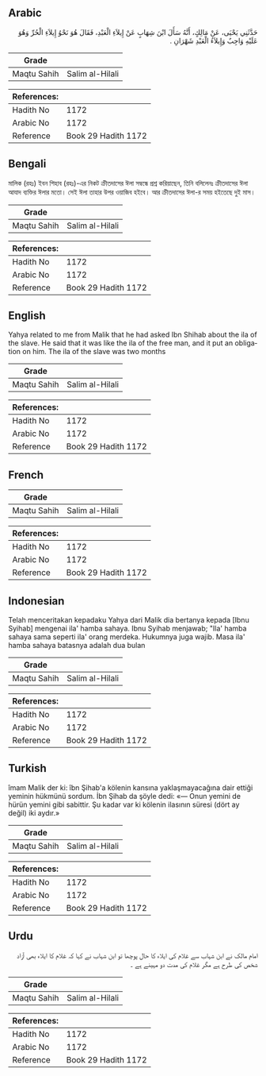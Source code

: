 ## Arabic


<div dir="rtl" lang="ar" style={{fontSize:'larger',backgroundColor:'#f8f9fa',padding:20}}>
حَدَّثَنِي يَحْيَى، عَنْ مَالِكٍ، أَنَّهُ سَأَلَ ابْنَ شِهَابٍ عَنْ إِيلاَءِ الْعَبْدِ، فَقَالَ هُوَ نَحْوُ إِيلاَءِ الْحُرِّ وَهُوَ عَلَيْهِ وَاجِبٌ وَإِيلاَءُ الْعَبْدِ شَهْرَانِ ‏.‏
</div>
<div style={{backgroundColor:'#f8f9fa',padding:20, marginBottom: 10}}><table> <thead> <tr> <th>Grade</th> <th></th> </tr> </thead> <tbody> <tr><td>Maqtu Sahih</td><td>Salim al-Hilali</td></tr></tbody></table><table> <thead> <tr> <th>References:</th> <th></th> </tr> </thead> <tbody><tr><td>Hadith No</td><td>1172</td></tr><tr><td>Arabic No</td><td>1172</td></tr><tr><td>Reference</td><td>Book 29 Hadith 1172</td></tr></tbody></table></div>

## Bengali


<div dir="ltr" lang="bn" style={{fontSize:'larger',backgroundColor:'#f8f9fa',padding:20}}>
মালিক (রহঃ) ইবন শিহাব (রহঃ)-এর নিকট ক্রীতদাসের ঈলা সম্বন্ধে প্রশ্ন করিয়াছেন, তিনি বলিলেনঃ ক্রীতদাসের ঈলা আযাদ ব্যক্তির ঈলার মতো। সেই ঈলা তাহার উপর ওয়াজিব হইবে। আর ক্রীতদাসের ঈলা-র সময় হইতেছে দুই মাস।
</div>
<div style={{backgroundColor:'#f8f9fa',padding:20, marginBottom: 10}}><table> <thead> <tr> <th>Grade</th> <th></th> </tr> </thead> <tbody> <tr><td>Maqtu Sahih</td><td>Salim al-Hilali</td></tr></tbody></table><table> <thead> <tr> <th>References:</th> <th></th> </tr> </thead> <tbody><tr><td>Hadith No</td><td>1172</td></tr><tr><td>Arabic No</td><td>1172</td></tr><tr><td>Reference</td><td>Book 29 Hadith 1172</td></tr></tbody></table></div>

## English


<div dir="ltr" lang="en" style={{fontSize:'larger',backgroundColor:'#f8f9fa',padding:20}}>
Yahya related to me from Malik that he had asked Ibn Shihab about the ila of the slave. He said that it was like the ila of the free man, and it put an obligation on him. The ila of the slave was two months
</div>
<div style={{backgroundColor:'#f8f9fa',padding:20, marginBottom: 10}}><table> <thead> <tr> <th>Grade</th> <th></th> </tr> </thead> <tbody> <tr><td>Maqtu Sahih</td><td>Salim al-Hilali</td></tr></tbody></table><table> <thead> <tr> <th>References:</th> <th></th> </tr> </thead> <tbody><tr><td>Hadith No</td><td>1172</td></tr><tr><td>Arabic No</td><td>1172</td></tr><tr><td>Reference</td><td>Book 29 Hadith 1172</td></tr></tbody></table></div>

## French


<div dir="ltr" lang="fr" style={{fontSize:'larger',backgroundColor:'#f8f9fa',padding:20}}>

</div>
<div style={{backgroundColor:'#f8f9fa',padding:20, marginBottom: 10}}><table> <thead> <tr> <th>Grade</th> <th></th> </tr> </thead> <tbody> <tr><td>Maqtu Sahih</td><td>Salim al-Hilali</td></tr></tbody></table><table> <thead> <tr> <th>References:</th> <th></th> </tr> </thead> <tbody><tr><td>Hadith No</td><td>1172</td></tr><tr><td>Arabic No</td><td>1172</td></tr><tr><td>Reference</td><td>Book 29 Hadith 1172</td></tr></tbody></table></div>

## Indonesian


<div dir="ltr" lang="id" style={{fontSize:'larger',backgroundColor:'#f8f9fa',padding:20}}>
Telah menceritakan kepadaku Yahya dari Malik dia bertanya kepada [Ibnu Syihab] mengenai ila' hamba sahaya. Ibnu Syihab menjawab; "Ila' hamba sahaya sama seperti ila' orang merdeka. Hukumnya juga wajib. Masa ila' hamba sahaya batasnya adalah dua bulan
</div>
<div style={{backgroundColor:'#f8f9fa',padding:20, marginBottom: 10}}><table> <thead> <tr> <th>Grade</th> <th></th> </tr> </thead> <tbody> <tr><td>Maqtu Sahih</td><td>Salim al-Hilali</td></tr></tbody></table><table> <thead> <tr> <th>References:</th> <th></th> </tr> </thead> <tbody><tr><td>Hadith No</td><td>1172</td></tr><tr><td>Arabic No</td><td>1172</td></tr><tr><td>Reference</td><td>Book 29 Hadith 1172</td></tr></tbody></table></div>

## Turkish


<div dir="ltr" lang="tr" style={{fontSize:'larger',backgroundColor:'#f8f9fa',padding:20}}>
îmam Malik der ki: îbn Şihab'a kölenin kansına yaklaşmaya­cağına dair ettiği yeminin hükmünü sordum. İbn Şihab da şöyle dedi: «— Onun yemini de hürün yemini gibi sabittir. Şu kadar var ki kölenin ilasının süresi (dört ay değil) iki aydır.»
</div>
<div style={{backgroundColor:'#f8f9fa',padding:20, marginBottom: 10}}><table> <thead> <tr> <th>Grade</th> <th></th> </tr> </thead> <tbody> <tr><td>Maqtu Sahih</td><td>Salim al-Hilali</td></tr></tbody></table><table> <thead> <tr> <th>References:</th> <th></th> </tr> </thead> <tbody><tr><td>Hadith No</td><td>1172</td></tr><tr><td>Arabic No</td><td>1172</td></tr><tr><td>Reference</td><td>Book 29 Hadith 1172</td></tr></tbody></table></div>

## Urdu


<div dir="rtl" lang="ur" style={{fontSize:'larger',backgroundColor:'#f8f9fa',padding:20}}>
امام مالک نے ابن شہاب سے غلام کی ایلاء کا حال پوچھا تو ابن شہاب نے کہا کہ غلام کا ایلاء بھی آزاد شخص کی طرح ہے مگر غلام کی مدت دو مہینے ہے ۔
</div>
<div style={{backgroundColor:'#f8f9fa',padding:20, marginBottom: 10}}><table> <thead> <tr> <th>Grade</th> <th></th> </tr> </thead> <tbody> <tr><td>Maqtu Sahih</td><td>Salim al-Hilali</td></tr></tbody></table><table> <thead> <tr> <th>References:</th> <th></th> </tr> </thead> <tbody><tr><td>Hadith No</td><td>1172</td></tr><tr><td>Arabic No</td><td>1172</td></tr><tr><td>Reference</td><td>Book 29 Hadith 1172</td></tr></tbody></table></div>
